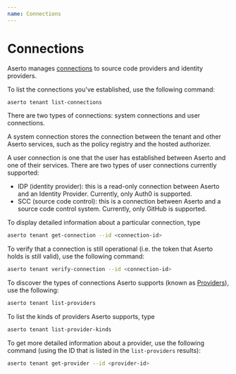 ```yaml
---
name: Connections
---
```


# Connections

Aserto manages [connections](/overview/connections) to source code providers and identity providers. 

To list the connections you've established, use the following command:

```bash
aserto tenant list-connections
```

There are two types of connections: system connections and user connections. 

A system connection stores the connection between the tenant and other Aserto services, such as the policy registry and 
the hosted authorizer. 

A user connection is one that the user has established between Aserto and one of their services. There 
are two types of user connections currently supported: 
* IDP (identity provider): this is a read-only connection between Aserto and an Identity Provider. Currently, only Auth0 is supported.
* SCC (source code control): this is a connection between Aserto and a source code control system. Currently, only GitHub is supported.

To display detailed information about a particular connection, type

```bash
aserto tenant get-connection --id <connection-id>
```

To verify that a connection is still operational (i.e. the token that Aserto holds is still valid),
use the following command:

```bash
aserto tenant verify-connection --id <connection-id>
```

To discover the types of connections Aserto supports (known as [Providers](/overview/connections#providers)), 
use the following:

```bash
aserto tenant list-providers
```

To list the kinds of providers Aserto supports, type 

```bash
aserto tenant list-provider-kinds
```

To get more detailed information about a provider, use the following command (using the ID that 
is listed in the `list-providers` results):

```bash
aserto tenant get-provider --id <provider-id>
```
